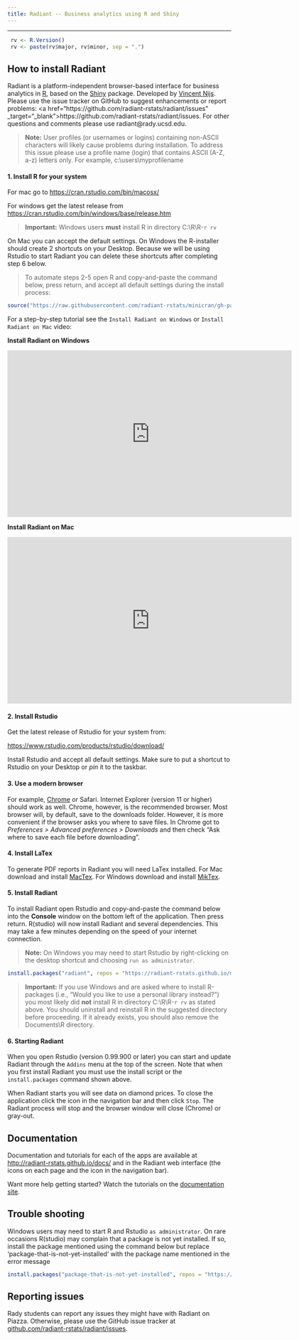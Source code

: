```yaml
---
title: Radiant -- Business analytics using R and Shiny
---
```


***

```r
 rv <- R.Version()
 rv <- paste(rv$major, rv$minor, sep = ".")
```

## How to install Radiant

Radiant is a platform-independent browser-based interface for business analytics in [R](http://www.r-project.org/), based on the [Shiny](http://www.rstudio.com/shiny/) package. Developed by <a href="http://rady.ucsd.edu/faculty/directory/nijs/" target="\_blank">Vincent Nijs</a>. Please use the issue tracker on GitHub to suggest enhancements or report problems: <a href="https://github.com/radiant-rstats/radiant/issues" _target="_blank">https://github.com/radiant-rstats/radiant/issues</a>. For other questions and comments please use radiant@rady.ucsd.edu.


> **Note:** User profiles (or usernames or logins) containing non-ASCII characters will likely cause problems during installation. To address this issue please use a profile name (login) that contains ASCII (A-Z, a-z) letters only. For example, c:\\users\\myprofilename

#### 1. Install R for your system

For mac go to <a href="https://cran.rstudio.com/bin/macosx/" target="_blank">https://cran.rstudio.com/bin/macosx/</a>

For windows get the latest release from <a href="https://cran.rstudio.com/bin/windows/base/release.htm" target="_blank">https://cran.rstudio.com/bin/windows/base/release.htm</a>

> **Important:** Windows users **must** install R in directory C:\\R\\R-`r rv`

On Mac you can accept the default settings. On Windows the R-installer should create 2 shortcuts on your Desktop. Because we will be using Rstudio to start Radiant you can delete these shortcuts after completing step 6 below.

> To automate steps 2-5 open R and copy-and-paste the command below, press return, and accept all default settings during the install process:

```r
source("https://raw.githubusercontent.com/radiant-rstats/minicran/gh-pages/install.R")
```

For a step-by-step tutorial see the `Install Radiant on Windows` or `Install Radiant on Mac` video:

**Install Radiant on Windows**

<iframe width="640" height="375" src="https://www.youtube.com/embed/TqcrhAYJ4UE" frameborder="0" allowfullscreen></iframe>

**Install Radiant on Mac**

<iframe width="640" height="375" src="https://www.youtube.com/embed/WheqHpobMZg" frameborder="0" allowfullscreen></iframe>

#### 2. Install Rstudio

Get the latest release of Rstudio for your system from:

<a href="https://www.rstudio.com/products/rstudio/download/" target="_blank">https://www.rstudio.com/products/rstudio/download/</a>

Install Rstudio and accept all default settings. Make sure to put a shortcut to Rstudio on your Desktop or _pin_ it to the taskbar.

#### 3. Use a modern browser

For example, [Chrome](https://www.google.com/intl/en/chrome/browser/desktop/) or Safari. Internet Explorer (version 11 or higher) should work as well. Chrome, however, is the recommended browser. Most browser will, by default, save to the downloads folder. However, it is more convenient if the browser asks you where to save files. In Chrome got to _Preferences > Advanced preferences > Downloads_ and then check "Ask where to save each file before downloading".

#### 4. Install LaTex

To generate PDF reports in Radiant you will need LaTex installed. For Mac download and install <a href="http://tug.org/cgi-bin/mactex-download/MacTeX.pkg">MacTex</a>. For Windows download and install <a href="http://mirrors.ctan.org/systems/win32/miktex/setup/basic-miktex-2.9.6022-x64.exe">MikTex</a>.

#### 5. Install Radiant

To install Radiant open Rstudio and copy-and-paste the command below into the **Console** window on the bottom left of the application. Then press return. R(studio) will now install Radiant and several dependencies. This may take a few minutes depending on the speed of your internet connection.

> **Note:** On Windows you may need to start Rstudio by right-clicking on the desktop shortcut and choosing `run as administrator`.

```r
install.packages("radiant", repos = "https://radiant-rstats.github.io/minicran/", type = "binary")
```

> **Important:** If you use Windows and are asked where to install R-packages (i.e., "Would you like to use a personal library instead?") you most likely did **not** install R in directory C:\\R\\R-`r rv` as stated above. You should uninstall and reinstall R in the suggested directory before proceeding. If it already exists, you should also remove the Documents\\R directory.

#### 6. Starting Radiant

When you open Rstudio (version 0.99.900 or later) you can start and update Radiant through the `Addins` menu at the top of the screen. Note that when you first install Radiant you must use the install script or the `install.packages` command shown above.

When Radiant starts you will see data on diamond prices. To close the application click the <i title='Power off' class='fa fa-power-off'></i> icon in the navigation bar and then click `Stop`. The Radiant process will stop and the browser window will close (Chrome) or gray-out.

## Documentation

Documentation and tutorials for each of the apps are available at <http://radiant-rstats.github.io/docs/> and in the Radiant web interface (the <i title='Help' class='fa fa-edit'></i> icons on each page and the <i title='Help' class='fa fa-question-circle'></i> icon in the navigation bar).

Want more help getting started? Watch the tutorials on the [documentation site](http://radiant-rstats.github.io/docs/tutorials.html).

## Trouble shooting

Windows users may need to start R and Rstudio `as administrator`. On rare occasions R(studio) may complain that a package is not yet installed. If so, install the package mentioned using the command below but replace 'package-that-is-not-yet-installed' with the package name mentioned in the error message

```r
install.packages("package-that-is-not-yet-installed", repos = "https://cran.rstudio.com", type = "binary")
```

## Reporting issues

Rady students can report any issues they might have with Radiant on Piazza. Otherwise, please use the GitHub issue tracker at <a href="https://github.com/radiant-rstats/radiant/issues" target="_blank">github.com/radiant-rstats/radiant/issues</a>.

